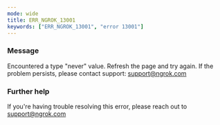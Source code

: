 ```yaml
---
mode: wide
title: ERR_NGROK_13001
keywords: ["ERR_NGROK_13001", "error 13001"]
---
```



### Message

Encountered a type "never" value. Refresh the page and try again. If the problem persists, please contact support: support@ngrok.com

<ErrorDetails />

### Further help

If you're having trouble resolving this error, please reach out to [support@ngrok.com](mailto:support@ngrok.com?subject=Help%20with%20ERR_NGROK_13001)

